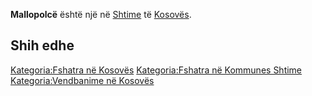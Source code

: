 {{Fshat në 
 | Emri                = Mallopolcë
 | EmriAlt                = 
 | NAME_SHORT_FORM=      
 | NAME_GENERIC=      
 | NAME_SORT_NAME_RO=      MALLOPOLCE
 | FULL_NAME_RO = Mallopolcë
 | FULL_NAME_ND_RO=Mallopolce
 | SORT_NAME_RG=MALLOPOLCE
 | FULL_NAME_RG=Mallopolcë
 | FULL_NAME_ND_RG=Mallopolce
 | SRP_NAME_SHORT_FORM=      
 | SRP_NAME_GENERIC=      
 | SRP_NAME_SORT_NAME_RO=      
 | SRP_FULL_NAME_RO = 
 | SRP_FULL_NAME_ND_RO=
 | SRP_SORT_NAME_RG=
 | SRP_FULL_NAME_RG=
 | SRP_FULL_NAME_ND_RG=
 | Emri (Rasa dhanore) = 
 | Figura              = 
 | Shteti              = Kosovo
 | Komuna              = Shtime
 | Kodi postar         = 
 | Sipërfaqja          = 

 | Popullsia           = 

 | Regj. i popullsisë  = 
 | Dend. e popullsisë  = 
 | Faqja zyrtare       = 
 <!--- Koordinatat ----> 
 | Gjerësia            = 42.401111
 | Gjatësia            = 21.052778
 | Lartësia            = 
}}
'''Mallopolcë''' është një [[]] në [[Shtime]] të [[Kosovës]].

<!-- == Gjeografia == -->
<!-- == Historia == -->
<!-- == Demografia == -->
== Shih edhe ==
{{Komuna Shtime}}
{{Kosovo-Administrata-Cung}}

[[Kategoria:Fshatra në Kosovës]]
[[Kategoria:Fshatra në Kommunes Shtime]]
[[Kategoria:Vendbanime në Kosovës]]